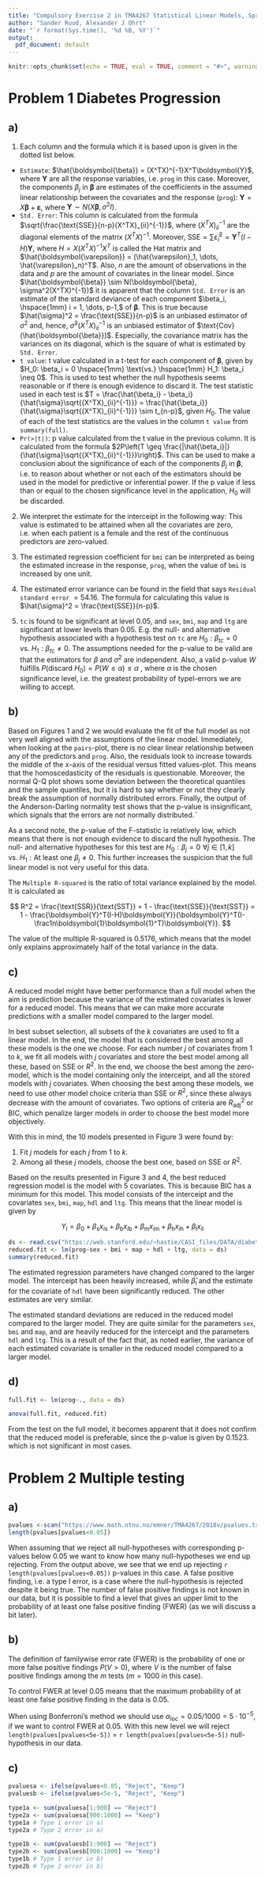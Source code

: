 ```yaml
---
title: "Compulsory Exercise 2 in TMA4267 Statistical Linear Models, Spring 2021"
author: "Sander Ruud, Alexander J Ohrt"
date: "`r format(Sys.time(), '%d %B, %Y')`"
output:
  pdf_document: default
---
```


```r
knitr::opts_chunk$set(echo = TRUE, eval = TRUE, comment = "#>", warning = FALSE, message=FALSE)
```

# Problem 1 \hspace{3mm} Diabetes Progression

## a)

1. Each column and the formula which it is based upon is given in the dotted list below. 

* `Estimate`: $\hat{\boldsymbol{\beta}} = (X^TX)^{-1}X^T\boldsymbol{Y}$, where $\boldsymbol{Y}$ are all the response variables, i.e. `prog` in this case. Moreover, the components $\beta_j$ in $\boldsymbol{\beta}$ are estimates of the coefficients in the assumed linear relationship between the covariates and the response (`prog`): $\boldsymbol{Y} = X\boldsymbol{\beta} + \boldsymbol{\varepsilon}$, where $\boldsymbol{Y} \sim N(X\boldsymbol{\beta}, \sigma^2I)$. 
* `Std. Error`: This column is calculated from the formula $\sqrt{\frac{\text{SSE}}{n-p}(X^TX)_{ii}^{-1}}$, where $(X^TX)_{ii}^{-1}$ are the diagonal elements of the matrix $(X^TX)^{-1}$. Moreover, $\text{SSE} = \sum \hat{\varepsilon}_i^2 = \boldsymbol{Y}^T(I-H)\boldsymbol{Y}$, where $H = X(X^TX)^{-1}X^T$ is called the Hat matrix and $\hat{\boldsymbol{\varepsilon}} = (\hat{\varepsilon}_1, \dots, \hat{\varepsilon}_n)^T$. Also, $n$ are the amount of observations in the data and $p$ are the amount of covariates in the linear model. Since $\hat{\boldsymbol{\beta}} \sim N(\boldsymbol{\beta}, \sigma^2(X^TX)^{-1})$ it is apparent that the column `Std. Error` is an estimate of the standard deviance of each component $\beta_i, \hspace{1mm} i = 1, \dots, p-1,$ of $\boldsymbol{\beta}$. This is true because $\hat{\sigma}^2 = \frac{\text{SSE}}{n-p}$ is an unbiased estimator of $\sigma^2$ and, hence, $\hat{\sigma}^2(X^TX)_{ii}^{-1}$ is an unbiased estimator of $\text{Cov}(\hat{\boldsymbol{\beta}})$. Especially, the covariance matrix has the variances on its diagonal, which is the square of what is estimated by `Std. Error`. 
* `t value`: t value calculated in a t-test for each component of $\boldsymbol{\beta}$, given by $H_0: \beta_i = 0 \hspace{1mm} \text{vs.} \hspace{1mm} H_1: \beta_i \neq 0$. This is used to test whether the null hypothesis seems reasonable or if there is enough evidence to discard it. The test statistic used in each test is $T = \frac{\hat{\beta_i} - \beta_i}{\hat{\sigma}\sqrt{(X^TX)_{ii}^{-1}}} = \frac{\hat{\beta_i}}{\hat{\sigma}\sqrt{(X^TX)_{ii}^{-1}}} \sim t_{n-p}$, given $H_0$. The value of each of the test statistics are the values in the column `t value` from `summary(full)`. 
* `Pr(>|t|)`: p value calculated from the t value in the previous column. It is calculated from the formula $2P\left(T \geq \frac{|\hat{\beta_i}|}{\hat{\sigma}\sqrt{(X^TX)_{ii}^{-1}}}\right)$. This can be used to make a conclusion about the significance of each of the components $\beta_j$ in $\boldsymbol{\beta}$, i.e. to reason about whether or not each of the estimators should be used in the model for predictive or inferential power. If the p value if less than or equal to the chosen significance level in the application, $H_0$ will be discarded. 

2. We interpret the estimate for the interceipt in the following way: This value is estimated to be attained when all the covariates are zero, i.e. when each patient is a female and the rest of the continuous predictors are zero-valued. 

3. The estimated regression coefficient for `bmi` can be interpreted as being the estimated increase in the response, `prog`, when the value of `bmi` is increased by one unit. 

4. The estimated error variance \textcolor{red}{Litt usikker på hva dette faktisk er!? Men tror det er følgende: } can be found in the field that says `Residual standard error` $= 54.16$. The formula for calculating this value is $\hat{\sigma}^2 = \frac{\text{SSE}}{n-p}$.

5. `tc` is found to be significant at level 0.05, and `sex`, `bmi`, `map` and `ltg` are significant at lower levels than 0.05. E.g. the null- and alternative hypothesis associated with a hypothesis test on `tc` are $H_0: \beta_{tc} = 0$ vs. $H_1: \beta_{tc} \neq 0$. The assumptions needed for the p-value to be valid are that the estimators for $\beta$ and $\sigma^2$ are independent. Also, a valid p-value $W$ fulfills $P(\text{discard } H_0) = P(W \leq \alpha) \leq \alpha$ \textcolor{red}{Jeg skjønner ikke dette helt.}, where $\alpha$ is the chosen significance level, i.e. the greatest probability of typeI-errors we are willing to accept. 

## b)

Based on Figures 1 and 2 we would evaluate the fit of the full model as not very well aligned with the assumptions of the linear model. Immediately, when looking at the `pairs`-plot, there is no clear linear relationship between any of the predictors and `prog`. Also, the residuals look to increase towards the middle of the $x$-axis of the residual versus fitted values-plot. This means that the homoscedasticity of the residuals is questionable. Moreover, the normal Q-Q plot shows some deviation between the theoretical quantiles and the sample quantiles, but it is hard to say whether or not they clearly break the assumption of normally distributed errors. Finally, the output of the Anderson-Darling normality test shows that the p-value is insignificant, which signals that the errors are not normally distributed.¨ \textcolor{red}{Enig? Spesielt usikker på denne siste setningen. }

As a second note, the p-value of the F-statistic is relatively low, which means that there is not enough evidence to discard the null hypothesis. The null- and alternative hypotheses for this test are $H_0: \beta_j = 0 \,\, \forall j \in [1, k]$ vs. $H_1: \text{At least one } \beta_j \neq 0$. This further increases the suspicion that the full linear model is not very useful for this data. 

The `Multiple R-squared` is the ratio of total variance explained by the model. It is calculated as 

$$
R^2 = \frac{\text{SSR}}{\text{SST}} = 1 - \frac{\text{SSE}}{\text{SST}} = 1 - \frac{\boldsymbol{Y}^T(I-H)\boldsymbol{Y}}{\boldsymbol{Y}^T(I-\frac1n\boldsymbol{1}\boldsymbol{1}^T)\boldsymbol{Y}}.
$$

The value of the multiple R-squared is 0.5176, which means that the model only explains approximately half of the total variance in the data. 




## c) 

A reduced model might have better performance than a full model when the aim is prediction because the variance of the estimated covariates is lower for a reduced model. This means that we can make more accurate predictions with a smaller model compared to the larger model. 

In best subset selection, all subsets of the $k$ covariates are used to fit a linear model. In the end, the model that is considered the best among all these models is the one we choose. For each number $j$ of covariates from 1 to $k$, we fit all models with $j$ covariates and store the best model among all these, based on $\text{SSE}$ or $R^2$. In the end, we choose the best among the zero-model, which is the model containing only the interceipt, and all the stored models with $j$ covariates. When choosing the best among these models, we need to use other model choice criteria than $\text{SSE}$ or $R^2$, since these always decrease with the amount of covariates. Two options of criteria are $R_{\text{adj}}^2$ or $\text{BIC}$, which penalize larger models in order to choose the best model more objectively. 

With this in mind, the 10 models presented in Figure 3 were found by:

1) Fit $j$ models for each $j$ from 1 to $k$. 
2) Among all these $j$ models, choose the best one, based on $\text{SSE}$ or $R^2$.

Based on the results presented in Figure 3 and 4, the best reduced regression model is the model with 5 covariates. This is because $\text{BIC}$ has a minimum for this model. This model consists of the interceipt and the covariates `sex`, `bmi`, `map`, `hdl` and `ltg`. This means that the linear model is given by 

$$
Y_i = \beta_0 + \beta_{\text{s}}x_{i\text{s}} + \beta_{\text{b}}x_{i\text{b}} + \beta_{\text{m}}x_{i\text{m}} + \beta_{\text{h}}x_{i\text{h}} + \beta_{\text{l}}x_{i\text{l}}
$$

```r
ds <- read.csv("https://web.stanford.edu/~hastie/CASI_files/DATA/diabetes.csv", sep = ",")
reduced.fit <- lm(prog~sex + bmi + map + hdl + ltg, data = ds)
summary(reduced.fit)
```

The estimated regression parameters have changed compared to the larger model. The interceipt has been heavily increased, while $\hat{\beta}_{\text{l}}$ and the estimate for the covariate of `hdl` have been significantly reduced. The other estimates are very similar. \textcolor{red}{Kan disse endringene forklares da?}

The estimated standard deviations are reduced in the reduced model compared to the larger model. They are quite similar for the parameters `sex`, `bmi` and `map`, and are heavily reduced for the interceipt and the parameters `hdl` and `ltg`. This is a result of the fact that, as noted earlier, the variance of each estimated covariate is smaller in the reduced model compared to a larger model. 

## d)

```r
full.fit <- lm(prog~., data = ds)
```

```r
anova(full.fit, reduced.fit)
```

From the test on the full model, it becomes apparent that it does not confirm that the reduced model is preferable, since the p-value is given by 0.1523. which is not significant in most cases. 

# Problem 2 \hspace{3mm} Multiple testing

## a)

```r
pvalues <-scan("https://www.math.ntnu.no/emner/TMA4267/2018v/pvalues.txt")
length(pvalues[pvalues<0.05])
```
When assuming that we reject all null-hypotheses with corresponding p-values below 0.05 we want to know how many null-hypotheses we end up rejecting. From the output above, we see that we end up rejecting `r length(pvalues[pvalues<0.05])` p-values in this case. A false positive finding, i.e. a type I error, is a case where the null-hypothesis is rejected despite it being true. The number of false positive findings is not known in our data, but it is possible to find a level that gives an upper limit to the probability of at least one false positive finding (FWER) (as we will discuss a bit later).

## b)

The definition of familywise error rate (FWER) is the probability of one or more false positive findings $P(V > 0)$, where $V$ is the number of false positive findings among the $m$ tests ($m = 1000$ in this case). 

To control FWER at level 0.05 means that the maximum probability of at least one false positive finding in the data is 0.05. 

When using Bonferroni's method we should use $\alpha_{\text{loc}} = 0.05/1000 = 5 \cdot 10^{-5}$, if we want to control FWER at 0.05. With this new level we will reject `length(pvalues[pvalues<5e-5])` $=$ `r length(pvalues[pvalues<5e-5])` null-hypothesis in our data. 

## c)

```r
pvaluesa <- ifelse(pvalues<0.05, "Reject", "Keep")
pvaluesb <- ifelse(pvalues<5e-5, "Reject", "Keep")

type1a <- sum(pvaluesa[1:900] == "Reject") 
type2a <- sum(pvaluesa[900:1000] == "Keep") 
type1a # Type 1 error in a)
type2a # Type 2 error in a)

type1b <- sum(pvaluesb[1:900] == "Reject") 
type2b <- sum(pvaluesb[900:1000] == "Keep") 
type1b # Type 1 error in b)
type2b # Type 2 error in b)
```
\textcolor{red}{Dette synes jeg virker litt usannsynlig! Sjekk at det stemmer senere!}

